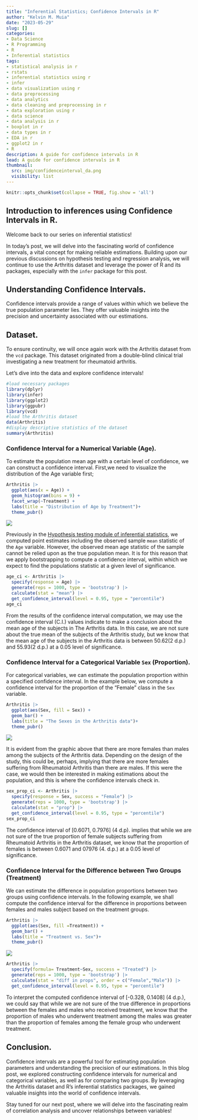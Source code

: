 ```yaml
---
title: "Inferential Statistics; Confidence Intervals in R"
author: "Kelvin M. Muia"
date: "2023-05-29"
slug: []
categories:
- Data Science
- R Programming
- R
- Inferential statistics
tags:
- statistical analysis in r
- rstats
- inferential statistics using r
- infer
- data visualization using r
- data preprocessing
- data analytics
- data cleaning and preprocessing in r
- data exploration using r
- data science
- data analysis in r
- boxplot in r
- data types in r
- EDA in r
- ggplot2 in r
- R
description: A guide for confidence intervals in R
lead: A guide for confidence intervals in R
thumbnail:
  src: img/confidenceinterval_da.png
  visibility: list
---
```

```r
knitr::opts_chunk$set(collapse = TRUE, fig.show = 'all')
```
<!--more-->

## Introduction to inferences using Confidence Intervals in R.

Welcome back to our series on inferential statistics! 

In today's post, we will delve into the fascinating world of confidence intervals, a vital concept for making reliable estimations. 
Building upon our previous discussions on hypothesis testing and regression analysis, we will continue to use the Arthritis dataset and leverage the power of R and its packages, especially with the `infer` package for this post.   

## Understanding Confidence Intervals.   

Confidence intervals provide a range of values within which we believe the true population parameter lies. They offer valuable insights into the precision and uncertainty associated with our estimations.

## Dataset.    

To ensure continuity, we will once again work with the Arthritis dataset from the `vcd` package. This dataset originated from a double-blind clinical trial investigating a new treatment for rheumatoid arthritis. 

Let's dive into the data and explore confidence intervals!

```r
#load necessary packages
library(dplyr)
library(infer)
library(ggplot2)
library(ggpubr)
library(vcd)
#load the Arthritis dataset
data(Arthritis)
#display descriptive statistics of the dataset
summary(Arthritis)
```

### Confidence Interval for a Numerical Variable (Age).   

To estimate the population mean age with a certain level of confidence, we can construct a confidence interval. First,we need to visualize the distribution of the Age variable first;  

```r
Arthritis |>
  ggplot(aes(x = Age)) +
  geom_histogram(bins = 9) +
  facet_wrap(~Treatment) +
  labs(title = "Distribution of Age by Treatment")+
  theme_pubr()
```
    
    
       
![](index_files/figure-html/agehistogram-1.png)    


   
Previously in the [Hypothesis testing module of inferential statistics](https://tipsydata.netlify.app/post/2023-05-28-statistical-data-analysis-in-r), we computed point estimates including the observed sample `mean` statistic of the `Age` variable. However, the observed mean age statistic of the sample cannot be relied upon as the true population mean. It is for this reason that we apply bootstrapping to compute a confidence interval, within which we expect to find the populations statistic at a given level of significance.

```r
age_ci <- Arthritis |>
  specify(response = Age) |>
  generate(reps = 1000, type = 'bootstrap') |>
  calculate(stat = "mean") |>
  get_confidence_interval(level = 0.95, type = "percentile")
age_ci
```
      
From the results of the confidence interval computation, we may use the confidence interval (C.I.) values indicate to make a conclusion about the mean age of the subjects in The Arthritis data. In this case, we are not sure about the true mean of the subjects of the Arthritis study, but we know that the mean age of the subjects in the Arthritis data is between 50.62(2 d.p.) and 55.93(2 d.p.) at a 0.05 level of significance.


### Confidence Interval for a Categorical Variable `Sex` (Proportion).    

For categorical variables, we can estimate the population proportion within a specified confidence interval. In the example below, we compute a confidence interval for the proportion of the "Female" class in the `Sex` variable.   

```r
Arthritis |>
  ggplot(aes(Sex, fill = Sex)) + 
  geom_bar() +
  labs(title = "The Sexes in the Arthritis data")+
  theme_pubr()
```
    
     
![](index_files/figure-html/sex-1.png)      

It is evident from the graphic above that there are more females than males among the subjects of the Arthritis data. Depending on the design of the study, this could be,  perhaps, implying that there are more females suffering from Rheumatoid Arthritis than there are males. If this were the case, we would then be interested in making estimations about the population, and this is where the confidence intervals check in.

```r
sex_prop_ci <- Arthritis |>
  specify(response = Sex, success = "Female") |>
  generate(reps = 1000, type = 'bootstrap') |>
  calculate(stat = "prop") |>
  get_confidence_interval(level = 0.95, type = "percentile")
sex_prop_ci 
```
     
The confidence interval of [0.6071, 0.7976] (4 d.p). implies that while we are not sure of the true proportion of female subjects suffering from Rheumatoid Arthritis in the Arthritis dataset, we know that the proportion of females is between 0.6071 and 07976 (4. d.p.) at a 0.05 level of significance.    


### Confidence Interval for the Difference between Two Groups (Treatment)  

We can estimate the difference in population proportions between two groups using confidence intervals. In the following example, we shall compute the confidence interval for the difference in proportions between females and males subject based on the treatment groups.  

```r
Arthritis |>
  ggplot(aes(Sex, fill =Treatment)) + 
  geom_bar() +
  labs(title = "Treatment vs. Sex")+
  theme_pubr()
```


    
![](index_files/figure-html/treatmentsex-1.png)
      


```r
Arthritis |>
  specify(formula= Treatment~Sex, success = "Treated") |>
  generate(reps = 1000, type = 'bootstrap') |>
  calculate(stat = "diff in props", order = c("Female","Male")) |>
  get_confidence_interval(level = 0.95, type = "percentile")
```
      
To interpret the computed confidence interval of [-0.328, 0.1408] (4 d.p.), we could say that while we are not sure of the true difference in proportions between the females and males who received treatment, we know that the proportion of males who underwent treatment among the males was greater than the proportion of females among the female group who underwent treatment.


## Conclusion.    

Confidence intervals are a powerful tool for estimating population parameters and understanding the precision of our estimations. In this blog post, we explored constructing confidence intervals for numerical and categorical variables, as well as for comparing two groups. By leveraging the Arthritis dataset and R's inferential statistics packages, we gained valuable insights into the world of confidence intervals.

Stay tuned for our next post, where we will delve into the fascinating realm of correlation analysis and uncover relationships between variables!
